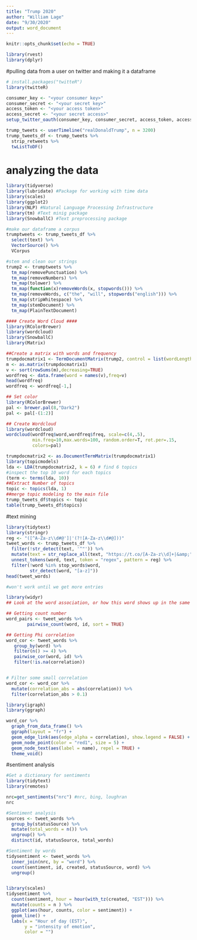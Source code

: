 ---
title: "Trump 2020"
author: "William Lage"
date: "9/30/2020"
output: word_document
---

```{r setup, include=FALSE}
knitr::opts_chunk$set(echo = TRUE)
```

```{r}
library(rvest)
library(dplyr)
```

#pulling data from a user on twitter and making it a dataframe
```{r connect to Twitter}
# install.packages("twitteR")
library(twitteR)

consumer_key <- "<your consumer key>"
consumer_secret <- "<your secret key>"
access_token <- "<your access token>"
access_secret <- "<your secret access>"
setup_twitter_oauth(consumer_key, consumer_secret, access_token, access_secret)

```

```{r pulling trumps data}
trump_tweets <- userTimeline("realDonaldTrump", n = 3200)
trump_tweets_df <- trump_tweets %>%
  strip_retweets %>%
  twListToDF()
```

# analyzing the data
```{r}
library(tidyverse)
library(lubridate) #Package for working with time data
library(scales) 
library(ggplot2)
library(NLP) #Natural Language Processing Infrastructure
library(tm) #Text minig package
library(SnowballC) #Text preprocessing package
```

```{r}
#make our dataframe a corpus
trumptweets <- trump_tweets_df %>%
  select(text) %>%
  VectorSource() %>%
  VCorpus

#stem and clean our strings
trump2 <- trumptweets %>%
  tm_map(removePunctuation) %>%
  tm_map(removeNumbers) %>%
  tm_map(tolower) %>%
  tm_map(function(x)removeWords(x, stopwords())) %>%
  tm_map(removeWords, c("the", "will", stopwords("english"))) %>%
  tm_map(stripWhitespace) %>%
  tm_map(stemDocument) %>%
  tm_map(PlainTextDocument)
```

```{r}
#### Create Word Cloud #### 
library(RColorBrewer)
library(wordcloud)
library(SnowballC)
library(Matrix)

##Create a matrix with words and frequency
trumpdocmatrix1 <- TermDocumentMatrix(trump2, control = list(wordLengths = c(1, Inf)))
m <- as.matrix(trumpdocmatrix1)
v <- sort(rowSums(m),decreasing=TRUE)
wordfreq <- data.frame(word = names(v),freq=v)
head(wordfreq)
wordfreq <- wordfreq[-1,]

## Set color
library(RColorBrewer)
pal <- brewer.pal(8,"Dark2")
pal <- pal[-(1:2)]

## Create Wordcloud
library(wordcloud)
wordcloud(wordfreq$word,wordfreq$freq, scale=c(4,.5),
          min.freq=10,max.words=100, random.order=T, rot.per=.15, 
          colors=pal)
```

```{r topic modeling}
trumpdocmatrix2 <- as.DocumentTermMatrix(trumpdocmatrix1)
library(topicmodels)
lda <- LDA(trumpdocmatrix2, k = 6) # find 6 topics
#inspect the top 10 word for each topics
(term <- terms(lda, 10))
##Extract Number of topics
topic <- topics(lda, 1)
##merge topic modeling to the main file 
trump_tweets_df$topics <- topic
table(trump_tweets_df$topics)
```
#text mining
```{r}
library(tidytext)
library(stringr)
reg <- "([^A-Za-z\\d#@']|'(?![A-Za-z\\d#@]))"
tweet_words <- trump_tweets_df %>%
  filter(!str_detect(text, '^"')) %>%
  mutate(text = str_replace_all(text, "https://t.co/[A-Za-z\\d]+|&amp;", "")) %>%
  unnest_tokens(word, text, token = "regex", pattern = reg) %>%
  filter(!word %in% stop_words$word,
         str_detect(word, "[a-z]"))
head(tweet_words)
```

```{r}
#won't work until we get more entries

library(widyr)
## Look at the word association, or how this word shows up in the same tweet.

## Getting count number
word_pairs <- tweet_words %>%
        pairwise_count(word, id, sort = TRUE)

## Getting Phi correlation
word_cor <- tweet_words %>%
   group_by(word) %>%
   filter(n() >= 4) %>%
   pairwise_cor(word, id) %>%
   filter(!is.na(correlation))


# Filter some small correlation
word_cor <- word_cor %>%
  mutate(correlation_abs = abs(correlation)) %>%
  filter(correlation_abs > 0.1)

library(igraph)
library(ggraph)

word_cor %>% 
  graph_from_data_frame() %>%
  ggraph(layout = "fr") +
  geom_edge_link(aes(edge_alpha = correlation), show.legend = FALSE) +
  geom_node_point(color = "red1", size = 5) +
  geom_node_text(aes(label = name), repel = TRUE) +
  theme_void()

```

#sentiment analysis
```{r}
#Get a dictionary for sentiments
library(tidytext)
library(remotes)

nrc=get_sentiments("nrc") #nrc, bing, loughran
nrc
```
```{r}
#Sentiment analysis
sources <- tweet_words %>%
  group_by(statusSource) %>%
  mutate(total_words = n()) %>%
  ungroup() %>%
  distinct(id, statusSource, total_words)

#Sentiment by words
tidysentiment <- tweet_words %>%
  inner_join(nrc, by = "word") %>%
  count(sentiment, id, created, statusSource, word) %>%
  ungroup()


library(scales)
tidysentiment %>%
  count(sentiment, hour = hour(with_tz(created, "EST"))) %>%
  mutate(counts = n ) %>%
  ggplot(aes(hour, counts, color = sentiment)) +
  geom_line() +
  labs(x = "Hour of day (EST)",
       y = "intensity of emotion",
       color = "")
```
